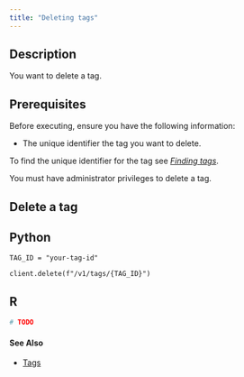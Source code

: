 ```yaml
---
title: "Deleting tags"
---
```


## Description

You want to delete a tag.

## Prerequisites

Before executing, ensure you have the following information:

- The unique identifier the tag you want to delete.

::: {.callout-tip}

To find the unique identifier for the tag see [*Finding tags*](../find/index.qmd).

:::

::: {.callout-warning}

You must have administrator privileges to delete a tag.

:::

## Delete a tag

::: {.panel-tabset group="language"}

## Python

```.python
TAG_ID = "your-tag-id"

client.delete(f"/v1/tags/{TAG_ID}")
```


## R

```.r
# TODO
```

:::

#### See Also

- [Tags](../index.qmd)
